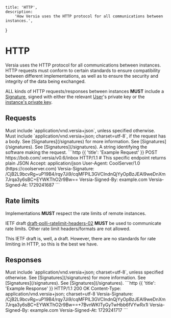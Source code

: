     title: 'HTTP',
    description:
        'How Versia uses the HTTP protocol for all communications between instances.',
}

# HTTP

Versia uses the HTTP protocol for all communications between instances. HTTP requests must conform to certain standards to ensure compatibility between different implementations, as well as to ensure the security and integrity of the data being exchanged.

ALL kinds of HTTP requests/responses between instances **MUST** include a [Signature](/signatures), signed with either the relevant [User](/entities/user)'s private key or the [instance's private key](/entities/instance-metadata).

## Requests

<Row>
    <Col>
        <Properties name="HTTP Request">
            <Property name="Accept" type="string" required={true}>
                Must include `application/vnd.versia+json`, unless specified otherwise.
            </Property>
            <Property name="Content-Type" type="string" required={true}>
                Must include `application/vnd.versia+json; charset=utf-8`, if the request has a body.
            </Property>
            <Property name="Versia-Signature" type="string" required={false}>
                See [Signatures](/signatures) for more information.
            </Property>
            <Property name="Versia-Signed-By" type="URI" required={false} typeLink="/types#uri">
                See [Signatures](/signatures).
            </Property>
            <Property name="Versia-Signed-At" type="string" required={false}>
                See [Signatures](/signatures).
            </Property>
            <Property name="User-Agent" type="string" required={false}>
                A string identifying the software making the request.
            </Property>
        </Properties>
    </Col>
    <Col sticky>
        ```http {{ 'title': 'Example Request' }}
        POST https://bob.com/.versia/v0.6/inbox HTTP/1.1
        # This specific endpoint returns plain JSON
        Accept: application/json
        User-Agent: CoolServer/1.0 (https://coolserver.com)
        Versia-Signature: /CjB2L9bcvRg+uP19B4/rqy7Ji9/cqMFPlL3GVCIndnQjYyOpBzJEAl9weDnXm7Jrqa3y6sBC+EYWKThO2r9Bw==
        Versia-Signed-By: example.com
        Versia-Signed-At: 1729241687
        ```
    </Col>
</Row>

## Rate limits

Implementations **MUST** respect the rate limits of remote instances.

IETF draft [draft-polli-ratelimit-headers-02](https://www.ietf.org/archive/id/draft-polli-ratelimit-headers-02.html) **MUST** be used to communicate rate limits. Other rate limit headers/formats are not allowed.

<Note>
    This IETF draft is, well, a draft. However, there are no standards for rate limiting in HTTP, so this is the best we have.
</Note>

## Responses

<Row>
    <Col>
        <Properties name="HTTP Response">
            <Property name="Content-Type" type="string" required={true}>
                Must include `application/vnd.versia+json; charset=utf-8`, unless specified otherwise.
            </Property>
            <Property name="Versia-Signature" type="string" required={false}>
                See [Signatures](/signatures) for more information.
            </Property>
            <Property name="Versia-Signed-By" type="URI" required={false} typeLink="/types#uri">
                See [Signatures](/signatures).
            </Property>
            <Property name="Versia-Signed-At" type="string" required={false}>
                See [Signatures](/signatures).
            </Property>
        </Properties>
    </Col>
    <Col sticky>
        ```http {{ 'title': 'Example Response' }}
        HTTP/1.1 200 OK
        Content-Type: application/vnd.versia+json; charset=utf-8
        Versia-Signature: /CjB2L9bcvRg+uP19B4/rqy7Ji9/cqMFPlL3GVCIndnQjYyOpBzJEAl9weDnXm7Jrqa3y6sBC+EYWKThO2r9Bw==+7BvnWKITyGyTwHbb6fVYwRx1I
        Versia-Signed-By: example.com
        Versia-Signed-At: 1729241717
        ```
    </Col>
</Row>